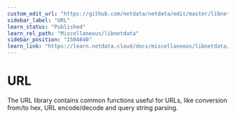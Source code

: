 ```yaml
---
custom_edit_url: "https://github.com/netdata/netdata/edit/master/libnetdata/url/README.md"
sidebar_label: "URL"
learn_status: "Published"
learn_rel_path: "Miscellaneous/libnetdata"
sidebar_position: "1504840"
learn_link: "https://learn.netdata.cloud/docs/miscellaneous/libnetdata/url"
---
```



# URL

The URL library contains common functions useful for URLs, like conversion from/to hex, 
URL encode/decode and query string parsing. 

